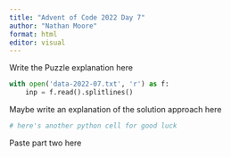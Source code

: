 ```yaml
---
title: "Advent of Code 2022 Day 7"
author: "Nathan Moore"
format: html
editor: visual
---
```


Write the Puzzle explanation here

```python

with open('data-2022-07.txt', 'r') as f:
    inp = f.read().splitlines()

```

Maybe write an explanation of the solution approach here

```python
# here's another python cell for good luck

```

Paste part two here
